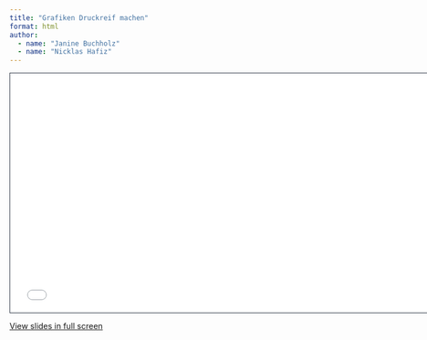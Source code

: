 ```yaml
---
title: "Grafiken Druckreif machen"
format: html
author: 
  - name: "Janine Buchholz"
  - name: "Nicklas Hafiz"
---
```





```{=html}
<iframe class="slide-deck" src="slides.html" height="420" width="747" style="border: 1px solid #2e3846;"></iframe>
```

[View slides in full screen](slides.html)
